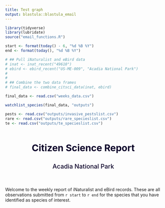 ```yaml
---
title: Test graph
output: blastula::blastula_email
---
```


<link rel="stylesheet" href="email_style.css"/>

```r
library(tidyverse)
library(lubridate)
source("email_functions.R")

start <- format(today() - 6, "%d %B %Y")
end <- format(today(), "%d %B %Y")

# ## Pull iNaturalist and eBird data
# inat <- inat_recent("49610")
# ebird <- ebird_recent("US-ME-009", "Acadia National Park")
# 
# 
# ## Combine the two data frames
# final_data <- combine_citsci_data(inat, ebird)

final_data <- read.csv("weeks_data.csv")

watchlist_species(final_data, "outputs")

pests <- read.csv("outputs/invasive_pestslist.csv")
rare <- read.csv("outputs/rare_specieslist.csv")
te <- read.csv("outputs/te_specieslist.csv")

```


<div style="
  text-align: center; 
  margin: auto;
  padding: 10px 0 20px 0;
">
<div style="
  color: rgba(13, 4, 42); 
  font-size: 30px; 
  font-weight: 700;
"> 
Citizen Science Report
</div>
<div style="
  color: rgba(13, 4, 42); 
  font-size: 20px; 
  font-weight: 500;
"> 
Acadia National Park
</div>
</div>



Welcome to the weekly report of iNaturalist and eBird records. These are all observations submitted from `r start` to `r end` for the species that you have identified as species of interest. 


```r

```




